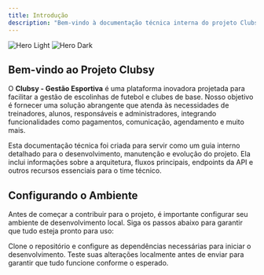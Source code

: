 ```yaml
---
title: Introdução
description: "Bem-vindo à documentação técnica interna do projeto Clubsy - Gestão Esportiva"
---
```

<img
  className="block dark:hidden"
  src="/images/hero-light.png"
  alt="Hero Light"
/>
<img
  className="hidden dark:block"
  src="/images/hero-dark.png"
  alt="Hero Dark"
/>

## Bem-vindo ao Projeto Clubsy

O **Clubsy - Gestão Esportiva** é uma plataforma inovadora projetada para facilitar a gestão de escolinhas de futebol e clubes de base. Nosso objetivo é fornecer uma solução abrangente que atenda às necessidades de treinadores, alunos, responsáveis e administradores, integrando funcionalidades como pagamentos, comunicação, agendamento e muito mais.

Esta documentação técnica foi criada para servir como um guia interno detalhado para o desenvolvimento, manutenção e evolução do projeto. Ela inclui informações sobre a arquitetura, fluxos principais, endpoints da API e outros recursos essenciais para o time técnico.

## Configurando o Ambiente

Antes de começar a contribuir para o projeto, é importante configurar seu ambiente de desenvolvimento local. Siga os passos abaixo para garantir que tudo esteja pronto para uso:

<CardGroup cols={2}>
  <Card
    title="Configurar o Repositório Local"
    icon="pen-to-square"
    href="/essentials/setup"
  >
    Clone o repositório e configure as dependências necessárias para iniciar o desenvolvimento.
  </Card>
  <Card
    title="Testar Alterações"
    icon="image"
    href="/essentials/testing"
  >
    Teste suas alterações localmente antes de enviar para garantir que tudo funcione conforme o esperado.
  </Card>
</CardGroup>